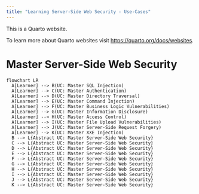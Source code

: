 ```yaml
---
title: "Learning Server-Side Web Security - Use-Cases"
---
```


This is a Quarto website.

To learn more about Quarto websites visit <https://quarto.org/docs/websites>.

# Master Server-Side Web Security

```mermaid
flowchart LR
  A[Learner] --> B(UC: Master SQL Injection)
  A[Learner] --> C(UC: Master Authentication)
  A[Learner] --> D(UC: Master Directory Traversal)
  A[Learner] --> E(UC: Master Command Injection)
  A[Learner] --> F(UC: Master Business Logic Vulnerabilities)
  A[Learner] --> G(UC: Master Information Disclosure)
  A[Learner] --> H(UC: Master Access Control)
  A[Learner] --> I(UC: Master File Upload Vulnerabilities)
  A[Learner] --> J(UC: Master Server-Side Request Forgery)
  A[Learner] --> K(UC: Master XXE Injection)
  B --> L{Abstract UC: Master Server-Side Web Security}
  C --> L{Abstract UC: Master Server-Side Web Security}
  D --> L{Abstract UC: Master Server-Side Web Security}
  E --> L{Abstract UC: Master Server-Side Web Security}
  F --> L{Abstract UC: Master Server-Side Web Security}
  G --> L{Abstract UC: Master Server-Side Web Security}
  H --> L{Abstract UC: Master Server-Side Web Security}
  I --> L{Abstract UC: Master Server-Side Web Security}
  J --> L{Abstract UC: Master Server-Side Web Security}
  K --> L{Abstract UC: Master Server-Side Web Security}  
```
